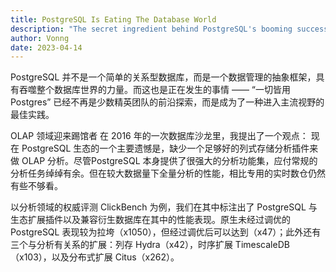 ```yaml
---
title: PostgreSQL Is Eating The Database World
description: "The secret ingredient behind PostgreSQL's booming success"
author: Vonng
date: 2023-04-14
---
```



PostgreSQL 并不是一个简单的关系型数据库，而是一个数据管理的抽象框架，具有吞噬整个数据库世界的力量。而这也是正在发生的事情 —— “一切皆用 Postgres” 已经不再是少数精英团队的前沿探索，而是成为了一种进入主流视野的最佳实践。

OLAP 领域迎来踢馆者
在 2016 年的一次数据库沙龙里，我提出了一个观点： 现在 PostgreSQL 生态的一个主要遗憾是，缺少一个足够好的列式存储分析插件来做 OLAP 分析。尽管PostgreSQL 本身提供了很强大的分析功能集，应付常规的分析任务绰绰有余。但在较大数据量下全量分析的性能，相比专用的实时数仓仍然有些不够看。

以分析领域的权威评测 ClickBench 为例，我们在其中标注出了 PostgreSQL 与生态扩展插件以及兼容衍生数据库在其中的性能表现。原生未经过调优的 PostgreSQL 表现较为拉垮（x1050），但经过调优后可以达到（x47）；此外还有三个与分析有关系的扩展：列存 Hydra（x42），时序扩展 TimescaleDB（x103），以及分布式扩展 Citus（x262）。